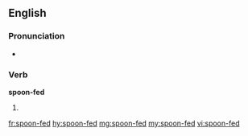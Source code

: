 ==English==

===Pronunciation===
* {{IPA|/spunˈfɛd/|lang=en}}

===Verb===
'''spoon-fed'''

# {{en-past of|spoon-feed}}

[[fr:spoon-fed]]
[[hy:spoon-fed]]
[[mg:spoon-fed]]
[[my:spoon-fed]]
[[vi:spoon-fed]]